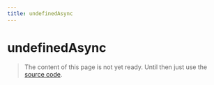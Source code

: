 ```yaml
---
title: undefinedAsync
---
```


# undefinedAsync

> The content of this page is not yet ready. Until then just use the [source code](https://github.com/fabian-hiller/valibot/blob/main/library/src/schemas/undefined/undefinedAsync.ts).
